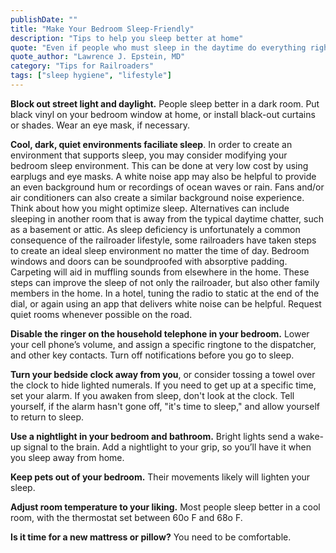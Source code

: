 ```yaml
---
publishDate: ""
title: "Make Your Bedroom Sleep-Friendly"
description: "Tips to help you sleep better at home"
quote: "Even if people who must sleep in the daytime do everything right—give themselves enough time in bed, create a totally dark room, soundproof the entire thing—they probably still won't sleep as well as they would if they slept at night because of alerting signals from their underlying biological clock. These tactics still are worth doing. They can help people who must sleep in the daytime maximize their opportunity for sleep."
quote_author: "Lawrence J. Epstein, MD"
category: "Tips for Railroaders"
tags: ["sleep hygiene", "lifestyle"]
---
```


**Block out street light and daylight.** People sleep better in a dark room. Put black vinyl on your bedroom window at home, or install black-out curtains or shades. Wear an eye mask, if necessary.

**Cool, dark, quiet environments faciliate sleep**. In order to create an environment that supports sleep, you may consider modifying your bedroom sleep environment. This can be done at very low cost by using earplugs and eye masks. A white noise app may also be helpful to provide an even background hum or recordings of ocean waves or rain. Fans and/or air conditioners can also create a similar background noise experience. Think about how you might optimize sleep. Alternatives can include sleeping in another room that is away from the typical daytime chatter, such as a basement or attic. As sleep deficiency is unfortunately a common consequence of the railroader lifestyle, some railroaders have taken steps to create an ideal sleep environment no matter the time of day. Bedroom windows and doors can be soundproofed with absorptive padding. Carpeting will aid in muffling sounds from elsewhere in the home. These steps can improve the sleep of not only the railroader, but also other family members in the home. In a hotel, tuning the radio to static at the end of the dial, or again using an app that delivers white noise can be helpful. Request quiet rooms whenever possible on the road.

**Disable the ringer on the household telephone in your bedroom.** Lower your cell phone’s volume, and assign a specific ringtone to the dispatcher, and other key contacts. Turn off notifications before you go to sleep.

**Turn your bedside clock away from you**, or consider tossing a towel over the clock to hide lighted numerals. If you need to get up at a specific time, set your alarm. If you awaken from sleep, don't look at the clock. Tell yourself, if the alarm hasn't gone off, "it's time to sleep," and allow yourself to return to sleep.

**Use a nightlight in your bedroom and bathroom.** Bright lights send a wake-up signal to the brain. Add a nightlight to your grip, so you’ll have it when you sleep away from home.

**Keep pets out of your bedroom.** Their movements likely will lighten your sleep.

**Adjust room temperature to your liking.** Most people sleep better in a cool room, with the thermostat set between 60o F and 68o F.

**Is it time for a new mattress or pillow?** You need to be comfortable.
